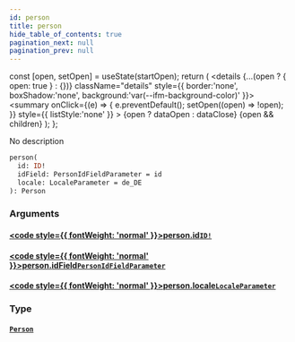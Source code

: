 ```yaml
---
id: person
title: person
hide_table_of_contents: true
pagination_next: null
pagination_prev: null
---
```







  const [open, setOpen] = useState(startOpen);
  return (
    <details {...(open ? { open: true } : {})} className="details" style={{ border:'none', boxShadow:'none', background:'var(--ifm-background-color)' }}>
      <summary
        onClick={(e) => {
          e.preventDefault();
          setOpen((open) => !open);
        }}
        style={{ listStyle:'none' }}
      >
      {open ? dataOpen : dataClose}
      </summary>
      {open && children}
    </details>
  );
};




No description


```graphql
person(
  id: ID!
  idField: PersonIdFieldParameter = id
  locale: LocaleParameter = de_DE
): Person
```




### Arguments

#### [<code style={{ fontWeight: 'normal' }}>person.<b>id</b></code>](#)<Bullet />[`ID!`](/cris/scalars/id) <Badge class="secondary" text="non-null"/> <Badge class="secondary" text="scalar"/>
> 
> 

#### [<code style={{ fontWeight: 'normal' }}>person.<b>idField</b></code>](#)<Bullet />[`PersonIdFieldParameter`](/cris/enums/person-id-field-parameter) <Badge class="secondary" text="enum"/>
> 
> 

#### [<code style={{ fontWeight: 'normal' }}>person.<b>locale</b></code>](#)<Bullet />[`LocaleParameter`](/cris/enums/locale-parameter) <Badge class="secondary" text="enum"/>
> 
> 

### Type

#### [`Person`](/cris/objects/person) <Badge class="secondary" text="object"/>
> 
> 



